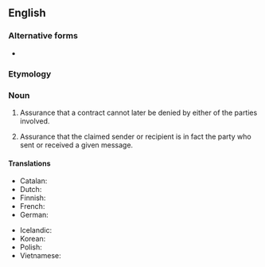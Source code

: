 {{also|non-repudiation}}

==English==
{{wikipedia}}

===Alternative forms===
* {{l|en|non-repudiation}}

===Etymology===
{{prefix|en|non|repudiation}}

===Noun===
{{en-noun|-}}
# {{lb|en|legal}} Assurance that a contract cannot later be denied by either of the parties involved.
# {{lb|en|telecommunication}} Assurance that the claimed sender or recipient is in fact the party who sent or received a given message.

====Translations====
{{trans-top|assurance of digital sending or receipt}}
* Catalan: {{t|ca|irrefutabilitat|f}}
* Dutch: {{t+|nl|onweerlegbaarheid}}
* Finnish: {{t+|fi|kiistämättömyys}}
* French: {{t+|fr|non-répudiation}}
* German: {{t|de|Unleugbarkeit|f}}
{{trans-mid}}
* Icelandic: {{t|is|óhrekjanleiki|m}}
* Korean: {{t|ko|부인방지}}
* Polish: {{t+|pl|niezaprzeczalność}}
* Vietnamese: {{t|vi|chống thoái thác}}
{{trans-bottom}}